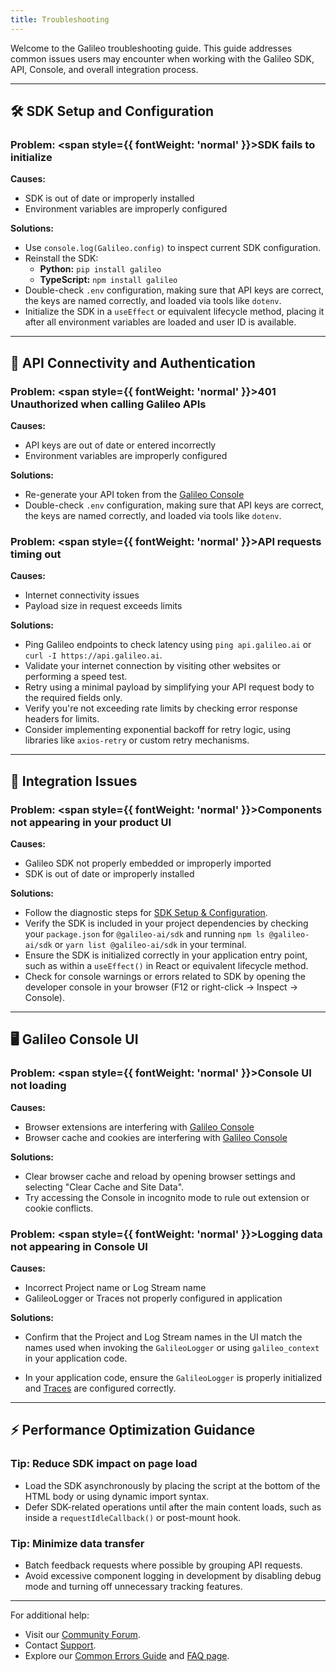 ```yaml
---
title: Troubleshooting
---
```


Welcome to the Galileo troubleshooting guide. This guide addresses common issues users may encounter when working with the Galileo SDK, API, Console, and overall integration process.

---

## 🛠️ SDK Setup and Configuration

### Problem: <span style={{ fontWeight: 'normal' }}>SDK fails to initialize</span>

**Causes:**

- SDK is out of date or improperly installed
- Environment variables are improperly configured

**Solutions:**

- Use `console.log(Galileo.config)` to inspect current SDK configuration.
- Reinstall the SDK:
    - **Python:** `pip install galileo`
    - **TypeScript:** `npm install galileo`
- Double-check `.env` configuration, making sure that API keys are correct, the keys are named correctly, and loaded via tools like `dotenv`.
- Initialize the SDK in a `useEffect` or equivalent lifecycle method, placing it after all environment variables are loaded and user ID is available.

---

## 🔑 API Connectivity and Authentication

### Problem: <span style={{ fontWeight: 'normal' }}>401 Unauthorized when calling Galileo APIs</span>

**Causes:**

- API keys are out of date or entered incorrectly
- Environment variables are improperly configured

**Solutions:**

- Re-generate your API token from the [Galileo Console](https://app.galileo.ai/settings/api-keys)
- Double-check `.env` configuration, making sure that API keys are correct, the keys are named correctly, and loaded via tools like `dotenv`.

### Problem: <span style={{ fontWeight: 'normal' }}>API requests timing out</span>

**Causes:**

- Internet connectivity issues
- Payload size in request exceeds limits

**Solutions:**

- Ping Galileo endpoints to check latency using `ping api.galileo.ai` or `curl -I https://api.galileo.ai`.
- Validate your internet connection by visiting other websites or performing a speed test.
- Retry using a minimal payload by simplifying your API request body to the required fields only.
- Verify you're not exceeding rate limits by checking error response headers for limits.
- Consider implementing exponential backoff for retry logic, using libraries like `axios-retry` or custom retry mechanisms.

---

## 🔗 Integration Issues

### Problem: <span style={{ fontWeight: 'normal' }}>Components not appearing in your product UI</span>

**Causes:**

- Galileo SDK not properly embedded or improperly imported
- SDK is out of date or improperly installed

**Solutions:**

- Follow the diagnostic steps for [SDK Setup & Configuration](#sdk-setup-and-configuration).
- Verify the SDK is included in your project dependencies by checking your `package.json` for `@galileo-ai/sdk` and running `npm ls @galileo-ai/sdk` or `yarn list @galileo-ai/sdk` in your terminal.
- Ensure the SDK is initialized correctly in your application entry point, such as within a `useEffect()` in React or equivalent lifecycle method.
- Check for console warnings or errors related to SDK by opening the developer console in your browser (F12 or right-click → Inspect → Console).

---

## 🖥️ Galileo Console UI

### Problem: <span style={{ fontWeight: 'normal' }}>Console UI not loading</span>

**Causes:**
- Browser extensions are interfering with [Galileo Console](https://app.galileo.ai)
- Browser cache and cookies are interfering with [Galileo Console](https://app.galileo.ai)

**Solutions:**

- Clear browser cache and reload by opening browser settings and selecting "Clear Cache and Site Data".
- Try accessing the Console in incognito mode to rule out extension or cookie conflicts.

### Problem: <span style={{ fontWeight: 'normal' }}>Logging data not appearing in Console UI</span>

**Causes:**
- Incorrect Project name or Log Stream name
- GalileoLogger or Traces not properly configured in application

**Solutions:**
- Confirm that the Project and Log Stream names in the UI match the names used when invoking the `GalileoLogger` or using `galileo_context` in your application code.
    <CodeGroup>
    <SnippetTroubleshooting1 />
    </CodeGroup>

- In your application code, ensure the `GalileoLogger` is properly initialized and [Traces](/concepts/traces) are configured correctly.
    <CodeGroup>
    <SnippetTroubleshooting2 />
    </CodeGroup>
---

## ⚡ Performance Optimization Guidance

### Tip: Reduce SDK impact on page load

- Load the SDK asynchronously by placing the script at the bottom of the HTML body or using dynamic import syntax.
- Defer SDK-related operations until after the main content loads, such as inside a `requestIdleCallback()` or post-mount hook.

### Tip: Minimize data transfer

- Batch feedback requests where possible by grouping API requests.
- Avoid excessive component logging in development by disabling debug mode and turning off unnecessary tracking features.

---

For additional help:
- Visit our [Community Forum](https://community.galileo.ai/).
- Contact [Support](mailto:support@galileo.ai).
- Explore our [Common Errors Guide](/references/faqs/errors) and [FAQ page](/references/faqs/faqs).
